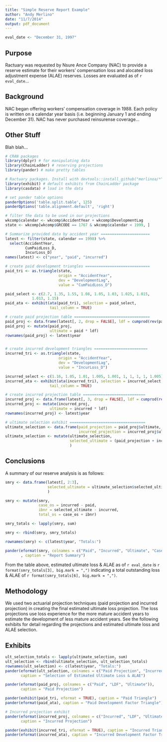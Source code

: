 ```yaml
---
title: "Simple Reserve Report Example"
author: "Andy Merlino"
date: "11/7/2014"
output: pdf_document
---
```

\begin{abstract}
This document demonstrates how a very simple actuarial reserve report could be created using R.  This document is only for display purposes.  It was created using insurance loss data freely available on the CAS website.  This report could be greatly improved by having better documentation for the relationships among tables.  I am just getting started with LaTex and will have more clearly documented reports in subsequent examples.
\end{abstract}

```r
eval_date <- "December 31, 1997"
```
## Purpose

Ractuary was requested by Nsure Ance Company (NAC) to provide a reserve estimate for their workers' compensation loss and alocated loss adjustment expense (ALAE) reserves.  Losses are evaluated as of `r eval_date`... 

## Background

NAC began offering workers' compensation coverage in 1988.  Each policy is written on a calendar year basis (i.e. beginning January 1 and ending December 31).  NAC has never purchased reinsurense coverage...

## Other Stuff

Blah blah...

\pagebreak

```r
# CRAN packages
library(dplyr) # for manipulating data
library(ChainLadder) # reserving projections
library(pander) # make pretty tables

# Ractuary packages. Install with devtools::install_github("merlinoa/*")
library(exhibit) # default exhibits from ChainLadder package
library(casdata) # load in the data

# set pander table options
panderOptions('table.split.table', 125)
panderOptions('table.alignment.default', 'right')
```

```r
# filter the data to be used in our projections
wkcomp$calendar <- wkcomp$AccidentYear + wkcomp$DevelopmentLag
state <- wkcomp[wkcomp$GRCODE == 1767 & wkcomp$calendar < 1999, ]
```

```r
# Summarize provided data by accident year ======================
latest <- filter(state, calendar == 1998) %>% 
  select(AccidentYear,
         CumPaidLoss_D,
         IncurLoss_D)
names(latest) <- c("year", "paid", "incurred")

# create paid development triangles =============================
paid_tri <- as.triangle(state, 
                        origin = "AccidentYear", 
                        dev = "DevelopmentLag",
                        value = "CumPaidLoss_D")

paid_select <- c(2.7, 1.35, 1.55, 1.08, 1.05, 1.03, 1.025, 1.015, 
            1.013, 1.15)
paid_ata <- exhibit(ata(paid_tri), selection = paid_select, 
                    tail_column = TRUE)

# create paid projection table ==================================
paid_proj <- data.frame(latest[, 2, drop = FALSE], ldf = cumprod(rev(paid_select)))
paid_proj <- mutate(paid_proj, 
                    ultimate = paid * ldf)
rownames(paid_proj) <- latest$year


# create incurred development triangles ========================
incurred_tri <- as.triangle(state, 
                        origin = "AccidentYear", 
                        dev = "DevelopmentLag",
                        value = "IncurLoss_D")

incurred_select <- c(1.16, 1.05, 1.01, 1.005, 1.001, 1, 1, 1, 1, 1.005)
incurred_ata <- exhibit(ata(incurred_tri), selection = incurred_select, 
                    tail_column = TRUE)

# create incurred projection table ============================
incurred_proj <- data.frame(latest[, 3, drop = FALSE], ldf = cumprod(rev(incurred_select)))
incurred_proj <- mutate(incurred_proj, 
                    ultimate = incurred * ldf)
rownames(incurred_proj) <- latest$year

# ultimate selection exhibit ==================================
ultimate_selection <- data.frame(paid_projection = paid_proj$ultimate,
                                 incurred_projection = incurred_proj$ultimate)
ultimate_selection <- mutate(ultimate_selection,
                             selected_ultimate = (paid_projection + incurred_projection) / 2
                             )
```

## Conclusions

A summary of our reserve analysis is as follows:

```r
smry <- data.frame(latest[, 2:3], 
                   selected_ultimate = ultimate_selection$selected_ultimate
                   )

smry <- mutate(smry, 
               case_os = incurred - paid,
               ibnr = selected_ultimate - incurred,
               total_os = case_os + ibnr)

smry_totals <- lapply(smry, sum)

smry <- rbind(smry, smry_totals)

rownames(smry) <- c(latest$year, "Totals:")

pander(eformat(smry, colnames = c("Paid", "Incurred", "Ultimate", "Case OS", "IBNR", "Total OS"))
       , caption = "Report Summary")
```

From the table above, estimated ultimate loss & ALAE as of `r eval_date` is `r format(smry_totals[3], big.mark = ",")` indicating a total outstanding loss & ALAE of `r format(smry_totals[6], big.mark = ",")`.

## Methodology

We used two actuarial projection techniques (paid projection and incurred projection) in creating the final estimated ultimate loss projection.  The loss projections use loss experience for the more mature accident years to estimate the development of less mature accident years. See the following exhibits for detail regarding the projections and estimated ultimate loss and ALAE selection.

\pagebreak

## Exhibits

```r
ult_selection_totals <- lapply(ultimate_selection, sum)
ult_selection <- rbind(ultimate_selection, ult_selection_totals)
rownames(ult_selection) <- c(latest$year, "Totals:")
pander(eformat(ult_selection, colnames = c("Paid Projection", "Incurred Projection", "Selected Ultimate")), 
       caption = "Selection of Estimated Ultimate Loss & ALAE")
```

\pagebreak

```r
pander(eformat(paid_proj, colnames = c("Paid", "LDF", "Ultimate")),
       caption = "Paid Projection")
```

\pagebreak

```r
pander(exhibit(paid_tri, eformat = TRUE), caption = "Paid Triangle")
pander(eformat(paid_ata), caption = "Paid Development Factor Triangle")
```

\pagebreak

```r
# Incurred projection exhibit
pander(eformat(incurred_proj, colnames = c("Incurred", "LDF", "Ultimate")),
       caption = "Incurred Projection")
```

\pagebreak

```r
pander(exhibit(incurred_tri, eformat = TRUE), caption = "Incurred Triangle")
pander(eformat(incurred_ata), caption = "Incurred Development Factor Triangle")
```